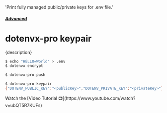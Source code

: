   'Print fully managed public/private keys for .env file.'

##### [Advanced](/docs/pro#advanced)
# dotenvx-pro keypair

<p className="lead">{description}</p>

```sh
$ echo "HELLO=World" > .env
$ dotenvx encrypt

$ dotenvx-pro push

$ dotenvx-pro keypair
{"DOTENV_PUBLIC_KEY":"<publicKey>","DOTENV_PRIVATE_KEY":"<privateKey>"}
```

<Note>
Watch the [Video Tutorial 📺](https://www.youtube.com/watch?v=ubQT5R7KUFs)
</Note>
